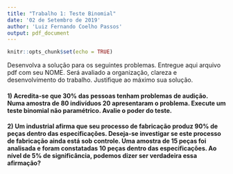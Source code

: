 ```yaml
---
title: "Trabalho 1: Teste Binomial"
date: '02 de Setembro de 2019'
author: 'Luiz Fernando Coelho Passos'
output: pdf_document
---
```


```r
knitr::opts_chunk$set(echo = TRUE)
```

Desenvolva a solução para os seguintes problemas. Entregue aqui arquivo pdf com seu NOME. Será avaliado a organização, clareza e desenvolvimento do trabalho. Justifique ao máximo sua solução. 

#### 1) Acredita-se que 30% das pessoas tenham problemas de audição. Numa amostra de 80 indivíduos 20 apresentaram o problema. Execute um teste binomial não paramétrico. Avalie o poder do teste. 

#### 2) Um industrial afirma que seu processo de fabricação produz  90% de peças dentro das especificações. Deseja-se investigar se este processo de fabricação ainda está sob controle. Uma amostra de 15  peças foi analisada e foram constatadas 10 peças dentro das especificações. Ao nível de 5% de significância, podemos dizer ser verdadeira essa afirmação?
